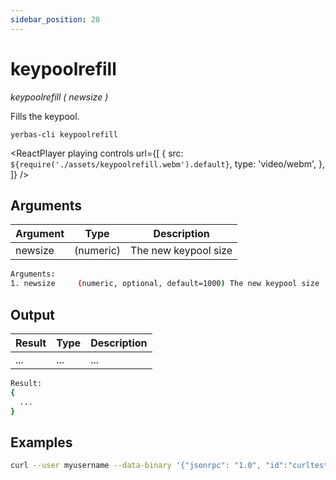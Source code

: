 ```yaml
---
sidebar_position: 28
---
```



# keypoolrefill

_keypoolrefill ( newsize )_

Fills the keypool.

`yerbas-cli keypoolrefill`

<ReactPlayer
  playing
  controls
  url={[
    {
      src: `${require('./assets/keypoolrefill.webm').default}`,
      type: 'video/webm',
    },
  ]}
/>

## Arguments

| Argument | Type      | Description          |
| -------- | --------- | -------------------- |
| newsize  | (numeric) | The new keypool size |

```bash
Arguments:
1. newsize     (numeric, optional, default=1000) The new keypool size
```

## Output

| Result | Type | Description |
| ------ | ---- | ----------- |
| ...    | ...  | ...         |

```bash
Result:
{
  ...
}
```

## Examples

```bash
curl --user myusername --data-binary '{"jsonrpc": "1.0", "id":"curltest", "method": "keypoolrefill", "params": [] }' -H 'content-type: text/plain;' http://127.0.0.1:9998/
```

